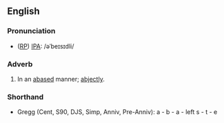 ==English==
===Pronunciation===
* ([[RP]]) [[IPA]]: /əˈbeɪsɪdli/

===Adverb===
{{en-adv}}

# In an [[abase]]d manner; [[abjectly]].

===Shorthand===
* Gregg (Cent, S90, DJS, Simp, Anniv, Pre-Anniv): a - b - a - left s - t - e